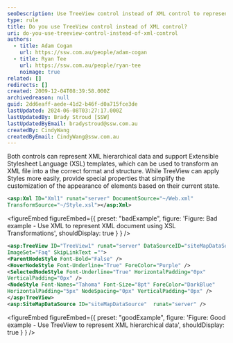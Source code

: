 ```yaml
---
seoDescription: Use TreeView control instead of XML control to represent hierarchical data and simplify customization with special properties.
type: rule
title: Do you use TreeView control instead of XML control?
uri: do-you-use-treeview-control-instead-of-xml-control
authors:
  - title: Adam Cogan
    url: https://ssw.com.au/people/adam-cogan
  - title: Ryan Tee
    url: https://ssw.com.au/people/ryan-tee
    noimage: true
related: []
redirects: []
created: 2009-12-04T08:39:58.000Z
archivedreason: null
guid: 2dd6eaff-aede-41d2-b46f-d0a715fce3de
lastUpdated: 2024-06-08T03:27:17.000Z
lastUpdatedBy: Brady Stroud [SSW]
lastUpdatedByEmail: bradystroud@ssw.com.au
createdBy: CindyWang
createdByEmail: CindyWang@ssw.com.au
---
```


Both controls can represent XML hierarchical data and support Extensible Stylesheet Language (XSL) templates, which can be used to transform an XML file into a the correct format and structure. While TreeView can apply Styles more easily, provide special properties that simplify the customization of the appearance of elements based on their current state.
```xml
<asp:Xml ID="Xml1" runat="server" DocumentSource="~/Web.xml"
TransformSource="~/Style.xsl"></asp:Xml>
```

<figureEmbed figureEmbed={{
  preset: "badExample",
  figure: 'Figure: Bad example - Use XML to represent XML document using XSL Transformations',
  shouldDisplay: true
} } />


```xml
<asp:TreeView ID="TreeView1" runat="server" DataSourceID="siteMapDataSource"
ImageSet="Faq" SkipLinkText ="">
<ParentNodeStyle Font-Bold="False" />
<HoverNodeStyle Font-Underline="True" ForeColor="Purple" />
<SelectedNodeStyle Font-Underline="True" HorizontalPadding="0px"
VerticalPadding="0px" />
<NodeStyle Font-Names="Tahoma" Font-Size="8pt" ForeColor="DarkBlue"
HorizontalPadding="5px" NodeSpacing="0px" VerticalPadding="0px" />
</asp:TreeView>
<asp:SiteMapDataSource ID="siteMapDataSource"  runat="server" />
```

<figureEmbed figureEmbed={{
  preset: "goodExample",
  figure: 'Figure: Good example - Use TreeView to represent XML hierarchical data',
  shouldDisplay: true
} } />
